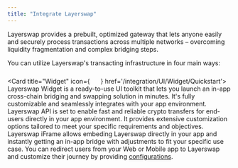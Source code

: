 ```yaml
---
title: "Integrate Layerswap"
---
```


Layerswap provides a prebuilt, optimized gateway that lets anyone easily and securely process transactions across multiple networks – overcoming liquidity fragmentation and complex bridging steps.

You can utilize Layerswap's transacting infrastructure in four main ways:

<Card title="Widget" icon={<svg xmlns="http://www.w3.org/2000/svg" width="24" height="24" viewBox="0 0 24 24" fill="none" stroke="rgb(var(--primary-light))" stroke-width="2" stroke-linecap="round" stroke-linejoin="round" class="lucide lucide-blocks-icon lucide-blocks"><path d="M10 22V7a1 1 0 0 0-1-1H4a2 2 0 0 0-2 2v12a2 2 0 0 0 2 2h12a2 2 0 0 0 2-2v-5a1 1 0 0 0-1-1H2"/><rect x="14" y="2" width="8" height="8" rx="1"/></svg>} href='/integration/UI/Widget/Quickstart'>
    Layerswap Widget is a ready-to-use UI toolkit that lets you launch an in-app cross-chain bridging and swapping solution in minutes. It's fully customizable and seamlessly integrates with your app environment.
</Card>
<Card title="API" icon="gear" href="integration/API">
    Layerswap API is set to enable fast and reliable crypto transfers for end-users directly in your app environment. It provides extensive customization options tailored to meet your specific requirements and objectives.
</Card>
<Card title="Embedded form (iFrame)" icon="code" href="integration/UI/iFrame">
    Layerswap iFrame allows embeding Layerswap directly in your app and instantly getting an in-app bridge with adjustments to fit your specific use case.
</Card>
<Card title="Layerswap-hosted page" icon="arrow-up-right-from-square">
    You can redirect users from your Web or Mobile app to Layerswap and customize their journey by providing [configurations](/integration/UI/Configurations).   
</Card>